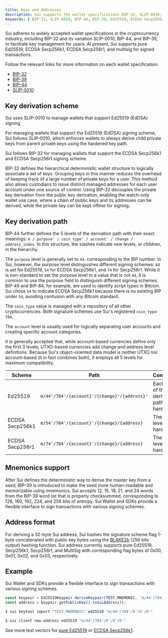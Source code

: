 ```yaml
---
title: Keys and Addresses
description: Sui supports the wallet specifications BIP-32, SLIP-0010, BIP-44, and BIP-39. For signed transactions, Sui supports pure Ed25519, ECDSA Secp256k1, ECDSA Secp256r1, and multisig. 
keywords: [ BIP-32, SLIP-0010, BIP-44, BIP-39, Ed25519, ECDSA Secp256k1, ECDSA Secp256r1, multisig, key derivation, key derivation paths, key derivation schemes, address format ]
---
```


Sui adheres to widely accepted wallet specifications in the cryptocurrency industry, including BIP-32 and its variation SLIP-0010, BIP-44, and BIP-39, to facilitate key management for users. At present, Sui supports pure Ed25519, ECDSA Secp256k1, ECDSA Secp256r1, and multisig for signed transactions.

Follow the relevant links for more information on each wallet specification:

- [BIP-32](https://github.com/bitcoin/bips/blob/master/bip-0032.mediawiki)
- [BIP-39](https://github.com/bitcoin/bips/blob/master/bip-0039.mediawiki)
- [BIP-44](https://github.com/bitcoin/bips/blob/master/bip-0044.mediawiki)
- [SLIP-0010](https://github.com/satoshilabs/slips/blob/master/slip-0010)

## Key derivation scheme

Sui uses SLIP-0010 to manage wallets that support Ed25519 (EdDSA) signing.

For managing wallets that support the Ed25519 (EdDSA) signing scheme, Sui follows SLIP-0010, which enforces wallets to always derive child private keys from parent private keys using the hardened key path.

Sui follows BIP-32 for managing wallets that support the ECDSA Secp256k1 and ECDSA Secp256r1 signing scheme.

BIP-32 defines the hierarchical deterministic wallet structure to logically associate a set of keys. Grouping keys in this manner reduces the overhead of keeping track of a large number of private keys for a user. This method also allows custodians to issue distinct managed addresses for each user account under one source of control. Using BIP-32 decouples the private key derivation from the public key derivation, enabling the watch-only wallet use case, where a chain of public keys and its addresses can be derived, while the private key can be kept offline for signing.

## Key derivation path

BIP-44 further defines the 5 levels of the derivation path with their exact meanings:
`m / purpose' / coin_type' / account' / change / address_index`. In this structure, the slashes indicate new levels, or children, in the hierarchy.

The `purpose` level is generally set to `44`, corresponding to the BIP number. In Sui, however, the purpose level distinguishes different signing schemes: `44` is set for Ed25519, `54` for ECDSA Secp256k1, and `74` for Secp256r1. While it is non-standard to set the purpose level to a value that is not `44`, it is common to use the purpose field to distinguish different signing schemes. BIP-49 and BIP-84, for example, are used to identify script types in Bitcoin. Sui chose `54` to indicate ECDSA Secp256k1 because there is no existing BIP under `54`, avoiding confusion with any Bitcoin standard.

The `coin_type` value is managed with a repository of all other cryptocurrencies. Both signature schemes use Sui's registered `coin_type`: `784`.

The `account` level is usually used for logically separating user accounts and creating specific account categories.

It is generally accepted that, while account-based currencies define only the first 3 levels, UTXO-based currencies add change and address level definitions. Because Sui's object-oriented data model is neither UTXO nor account-based (it in fact combines both), it employs all 5 levels for maximum compatibility.

| Scheme          | Path                                         | Comments                                       |
| --------------- | -------------------------------------------- | ---------------------------------------------- |
| Ed25519         | `m/44'/784'/{account}'/{change}'/{address}'` | Each level of the derivation path is hardened. |
| ECDSA Secp256k1 | `m/54'/784'/{account}'/{change}/{address}`   | The first 3 levels are hardened.               |
| ECDSA Secp256r1 | `m/74'/784'/{account}'/{change}/{address}`   | The first 3 levels are hardened.               |

## Mnemonics support

After Sui defines the deterministic way to derive the master key from a seed, BIP-39 is introduced to make the seed more human-readable and memorizable using mnemonics. Sui accepts 12, 15, 18, 21, and 24 words from the BIP-39 word list that is properly checksummed, corresponding to 128, 160, 192, 224, and 256 bits of entropy. Sui Wallet and SDKs provide a flexible interface to sign transactions with various signing schemes.

## Address format

For deriving a 32-byte Sui address, Sui hashes the signature scheme flag 1-byte concatenated with public key bytes using the [BLAKE2b](https://www.blake2.net/) (256 bits output) hashing function. Sui address currently supports pure Ed25519, Secp256k1, Secp256r1, and MultiSig with corresponding flag bytes of 0x00, 0x01, 0x02, and 0x03, respectively.

## Example

Sui Wallet and SDKs provide a flexible interface to sign transactions with various signing schemes.

<Tabs>
<TabItem value="typescript" label="TypeScript">

```typescript
const keypair = Ed25519Keypair.deriveKeypair(TEST_MNEMONIC, `m/44'/784'/0'/0'/0'`);
const address = keypair.getPublicKey().toSuiAddress();
```

</TabItem>
<TabItem value="cli" label="CLI">

```sh
$ sui keytool import "TEST_MNEMONIC" ed25519 "m/44'/784'/0'/0'/0'"
```
```sh
$ sui client new-address ed25519 "m/44'/784'/0'/0'/0'"
```

</TabItem>
</Tabs>

See more test vectors for [pure Ed25519](https://github.com/MystenLabs/sui/blob/f3b5fdd73da64a0df65fb4323471512b0f57ec4d/sdk/typescript/test/unit/cryptography/ed25519-keypair.test.ts) or [ECDSA Secp256k1](https://github.com/MystenLabs/sui/blob/199f06d25ce85f0270a1a5a0396156bb2b83122c/sdk/typescript/test/unit/cryptography/secp256k1-keypair.test.ts).
